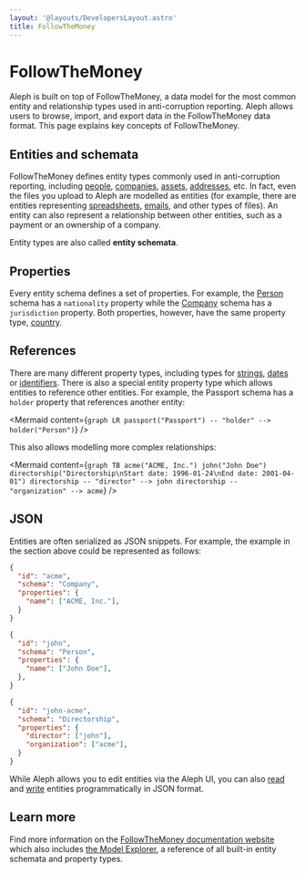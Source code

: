 ```yaml
---
layout: '@layouts/DevelopersLayout.astro'
title: FollowTheMoney
---
```


# FollowTheMoney

<p class="lead">Aleph is built on top of FollowTheMoney, a data model for the most common entity and relationship types used in anti-corruption reporting. Aleph allows users to browse, import, and export data in the FollowTheMoney data format. This page explains key concepts of FollowTheMoney.</p>

## Entities and schemata

FollowTheMoney defines entity types commonly used in anti-corruption reporting, including [people](https://followthemoney.tech/explorer/schemata/Person/), [companies](https://followthemoney.tech/explorer/schemata/Company/), [assets](https://followthemoney.tech/explorer/schemata/Asset/), [addresses](https://followthemoney.tech/explorer/schemata/Address/), etc. In fact, even the files you upload to Aleph are modelled as entities (for example, there are entities representing [spreadsheets](https://followthemoney.tech/explorer/schemata/Workbook/), [emails](https://followthemoney.tech/explorer/schemata/Email/), and other types of files). An entity can also represent a relationship between other entities, such as a payment or an ownership of a company.

Entity types are also called **entity schemata**.

## Properties

Every entity schema defines a set of properties. For example, the [Person](https://followthemoney.tech/explorer/schemata/Person/) schema has a `nationality` property while the [Company](https://followthemoney.tech/explorer/schemata/Company/) schema has a `jurisdiction` property. Both properties, however, have the same property type, [country](https://followthemoney.tech/explorer/types/country/).

## References

There are many different property types, including types for [strings](https://followthemoney.tech/explorer/types/string/), [dates](https://followthemoney.tech/explorer/types/date/) or [identifiers](https://followthemoney.tech/explorer/types/identifier/). There is also a special entity property type which allows entities to reference other entities. For example, the Passport schema has a `holder` property that references another entity:

<Mermaid
  content={`
    graph LR
      passport("Passport") -- "holder" --> holder("Person")
  `}
/>

This also allows modelling more complex relationships:

<Mermaid
  content={`
    graph TB
      acme("ACME, Inc.")
      john("John Doe")
      directorship("Directorship\nStart date: 1996-01-24\nEnd date: 2001-04-01")
      directorship -- "director" --> john
      directorship -- "organization" --> acme
  `}
/>

## JSON

Entities are often serialized as JSON snippets. For example, the example in the section above could be represented as follows:

```json
{
  "id": "acme",
  "schema": "Company",
  "properties": {
    "name": ["ACME, Inc."],
  }
}
```

```json
{
  "id": "john",
  "schema": "Person",
  "properties": {
    "name": ["John Doe"],
  },
}
```

```json
{
  "id": "john-acme",
  "schema": "Directorship",
  "properties": {
    "director": ["john"],
    "organization": ["acme"],
  }
}
```

While Aleph allows you to edit entities via the Aleph UI, you can also [read](/developers/how-to/data/export-ftm-data) and [write](/developers/how-to/data/import-ftm-data) entities programmatically in JSON format.

## Learn more

Find more information on the [FollowTheMoney documentation website](https://followthemoney.tech) which also includes [the Model Explorer](https://followthemoney.tech/explorer/), a reference of all built-in entity schemata and property types.
